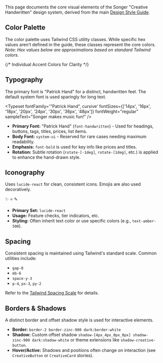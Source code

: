 
<Meta title="Design System/Design Tokens" />

<Title>Design Tokens</Title>

This page documents the core visual elements of the Songer "Creative Handwritten" design system, derived from the main [Design Style Guide](../../docs/design-style-guide.md).

## Color Palette

The color palette uses Tailwind CSS utility classes. While specific hex values aren't defined in the guide, these classes represent the core colors. *Note: Hex values below are approximations based on standard Tailwind colors.*

<ColorPalette>
  <ColorItem
    title="Primary Action/Accent"
    subtitle="Blue (text-blue-500)"
    colors={{ Blue: '#3b82f6' }}
  />
  <ColorItem
    title="Primary CTA/Highlight"
    subtitle="Amber (text-amber-500, bg-amber-400)"
    colors={{ Amber: '#f59e0b' }}
  />
  <ColorItem
    title="Neutral Background (Light)"
    subtitle="White (bg-white)"
    colors={{ White: '#ffffff' }}
  />
  <ColorItem
    title="Neutral Background (Dark)"
    subtitle="Dark Zinc (dark:bg-zinc-900)"
    colors={{ 'Dark Zinc': '#18181b' }}
  />
   <ColorItem
    title="Neutral Text/Border (Light)"
    subtitle="Dark Zinc (text-zinc-900, border-zinc-900)"
    colors={{ 'Dark Zinc': '#18181b' }}
  />
   <ColorItem
    title="Neutral Text/Border (Dark)"
    subtitle="White (dark:text-white, dark:border-white)"
    colors={{ White: '#ffffff' }}
  />
  <ColorItem
    title="Subtle Text"
    subtitle="Medium Zinc (text-zinc-600, dark:text-zinc-400)"
    colors={{ 'Medium Zinc': '#52525b' }}
  />
  <ColorItem
    title="Secondary Accents (Combined)"
    subtitle="Purple, Green, Rose (e.g., text-purple-500)"
    colors={{ Purple: '#a855f7', Green: '#22c55e', Rose: '#f43f5e' }}
  />
  {/* Individual Accent Colors for Clarity */}
   <ColorItem
    title="Accent: Purple"
    subtitle="text-purple-500, bg-purple-400"
    colors={{ Purple: '#a855f7' }}
  />
   <ColorItem
    title="Accent: Green"
    subtitle="text-green-500, bg-green-400"
    colors={{ Green: '#22c55e' }}
  />
   <ColorItem
    title="Accent: Rose"
    subtitle="text-rose-500, bg-rose-400"
    colors={{ Rose: '#f43f5e' }}
  />
</ColorPalette>

## Typography

The primary font is "Patrick Hand" for a distinct, handwritten feel. The default system font is used sparingly for long text.

<Typeset
  fontFamily='"Patrick Hand", cursive'
  fontSizes={['14px', '16px', '18px', '20px', '24px', '30px', '36px', '48px']}
  fontWeight="regular"
  sampleText="Songer makes music fun!"
/>

*   **Primary Font:** "Patrick Hand" (`font-handwritten`) - Used for headings, buttons, tags, titles, prices, list items.
*   **Body Font:** `system-ui` - Reserved for rare cases needing maximum readability.
*   **Emphasis:** `font-bold` is used for key info like prices and titles.
*   **Rotation:** Subtle rotation (`rotate-[-1deg]`, `rotate-[1deg]`, etc.) is applied to enhance the hand-drawn style.

## Iconography

Uses `lucide-react` for clean, consistent icons. Emojis are also used decoratively.

<IconGallery>
  <IconItem name="Check"><Check /></IconItem>
  <IconItem name="Pencil"><Pencil /></IconItem>
  <IconItem name="Star"><Star /></IconItem>
  <IconItem name="Sparkles"><Sparkles /></IconItem>
  <IconItem name="Emoji Sparkles">✨</IconItem>
  <IconItem name="Emoji Star">⭐️</IconItem>
  <IconItem name="Emoji Pencil">✎</IconItem>
</IconGallery>

*   **Primary Set:** `lucide-react`
*   **Usage:** Feature checks, tier indicators, etc.
*   **Styling:** Often inherit text color or use specific colors (e.g., `text-amber-500`).

## Spacing

Consistent spacing is maintained using Tailwind's standard scale. Common utilities include:
*   `gap-8`
*   `mb-6`
*   `space-y-3`
*   `p-4`, `px-3`, `py-2`

Refer to the [Tailwind Spacing Scale](https://tailwindcss.com/docs/customizing-spacing#default-spacing-scale) for details.

## Borders & Shadows

A distinct border and offset shadow style is used for interactive elements.

*   **Border:** `border-2 border-zinc-900 dark:border-white`
*   **Shadow:** Custom offset shadow `shadow-[4px_4px_0px_0px] shadow-zinc-900 dark:shadow-white` or theme extensions like `shadow-creative-button`.
*   **Hover/Active:** Shadows and positions often change on interaction (see `CreativeButton` or `CreativeCard` stories).